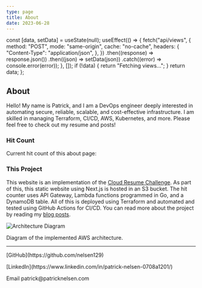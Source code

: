 ```yaml
---
type: page
title: About
date: 2023-06-28
---
```



  const [data, setData] = useState(null);
  useEffect(() => {
    fetch("api/views", {
      method: "POST",
      mode: "same-origin",
      cache: "no-cache",
      headers: {
        "Content-Type": "application/json",
      },
    })
      .then((response) => response.json())
      .then((json) => setData(json))
      .catch((error) => console.error(error));
  }, []);
  if (!data) {
    return "Fetching views...";
  }
  return data;
};

## About

Hello! My name is Patrick, and I am a DevOps engineer deeply interested
in automating secure, reliable, scalable, and cost-effective infrastructure.
I am skilled in managing Terraform, CI/CD, AWS, Kubernetes, and more.
Please feel free to check out my resume and posts!

### Hit Count

Current hit count of this about page: **<span data-cy="view-count"><Views /></span>**

### This Project

This website is an implementation of the
[Cloud Resume Challenge](https://cloudresumechallenge.dev/). As part of this,
this static website using Next.js is hosted in an S3 bucket. The hit counter
uses API Gateway, Lambda functions programmed in Go, and a DynamoDB table.
All of this is deployed using Terraform and automated and tested using
GitHub Actions for CI/CD. You can read more about the project by reading
my [blog posts](/posts).

![Architecture Diagram](../assets/architecture-diagram.png)

<figcaption>Diagram of the implemented AWS architecture.</figcaption>

---

<div>
  <p>[GitHub](https://github.com/nelsen129)</p>
  <p>[LinkedIn](https://www.linkedin.com/in/patrick-nelsen-0708a1201/)</p>
  <p>Email patrick@patricknelsen.com</p>
</div>
